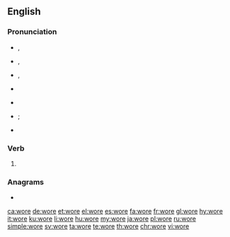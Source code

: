 {{also|WORE}}
==English==

===Pronunciation===
* {{a|GenAm}} {{enPR|wôr}}, {{IPA|/wɔɹ/|lang=en}}
* {{a|RP}} {{enPR|wô}}, {{IPA|/wɔː/|lang=en}}
* {{a|rhotic|horse-hoarse}} {{enPR|wōr}}, {{IPA|/wo(ː)ɹ/|lang=en}}
* {{a|nonrhotic|horse-hoarse}} {{IPA|/woə/|lang=en}}
* {{audio|en-us-wore.ogg|Audio (US)|lang=en}}
* {{homophones|lang=en|war}} {{qualifier|accents with the {{w|horse–hoarse merger}}}}; {{l|en|Waugh}} {{qualifier|non-rhotic accents with the {{w|horse–hoarse merger}}}}
* {{rhymes|ɔː(ɹ)|lang=en}}

===Verb===
{{head|en|verb form}}

# {{en-simple past of|wear}}

===Anagrams===
* {{l|en|ower}}

[[ca:wore]]
[[de:wore]]
[[et:wore]]
[[el:wore]]
[[es:wore]]
[[fa:wore]]
[[fr:wore]]
[[gl:wore]]
[[hy:wore]]
[[it:wore]]
[[ku:wore]]
[[li:wore]]
[[hu:wore]]
[[my:wore]]
[[ja:wore]]
[[pl:wore]]
[[ru:wore]]
[[simple:wore]]
[[sv:wore]]
[[ta:wore]]
[[te:wore]]
[[th:wore]]
[[chr:wore]]
[[vi:wore]]